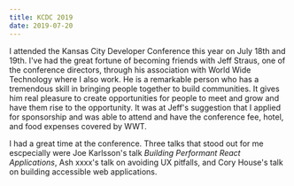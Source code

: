 ```yaml
---
title: KCDC 2019
date: 2019-07-20
---
```



I attended the Kansas City Developer Conference this year on July 18th and 19th.
I've had the great fortune of becoming friends with Jeff Straus, one of the conference directors,
through his association with World Wide Technology where I also work. He is a remarkable person who has
a tremendous skill in bringing people together to build communities. It gives him real pleasure to create
opportunities for people to meet and grow and have them rise to the opportunity. It was at Jeff's
suggestion that I applied for sponsorship and was able to attend and have the conference
fee, hotel, and food expenses covered by WWT.

I had a great time at the conference. Three talks that stood out for me escpecially were
Joe Karlsson's talk _Building Performant React Applications_, Ash xxxx's talk on avoiding UX pitfalls,
and Cory House's talk on building accessible web applications.

